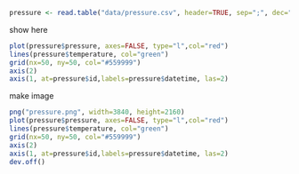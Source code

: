 
```r
pressure <- read.table("data/pressure.csv", header=TRUE, sep=";", dec=".")
```

show here

```r

plot(pressure$pressure, axes=FALSE, type="l",col="red")
lines(pressure$temperature, col="green")
grid(nx=50, ny=50, col="#559999")
axis(2)
axis(1, at=pressure$id,labels=pressure$datetime, las=2)


```

make image

```r
png("pressure.png", width=3840, height=2160)
plot(pressure$pressure, axes=FALSE, type="l",col="red")
lines(pressure$temperature, col="green")
grid(nx=50, ny=50, col="#559999")
axis(2)
axis(1, at=pressure$id,labels=pressure$datetime, las=2)
dev.off()

```